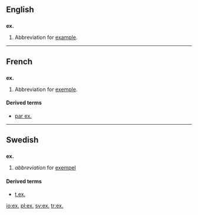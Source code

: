 ==English==
==={{abbreviation}}===
'''ex.'''
# Abbreviation for [[example]].

----

==French==
==={{abbreviation|lang=French}}===
'''ex.'''
# Abbreviation for [[exemple#French|exemple]].

====Derived terms====
*[[par ex.]]

----

==Swedish==

==={{abbreviation|lang=Swedish}}===
'''ex.'''

# ''abbreviation'' for [[exempel#Swedish|exempel]]

====Derived terms====
*[[t.ex.]]

[[io:ex.]]
[[pl:ex.]]
[[sv:ex.]]
[[tr:ex.]]